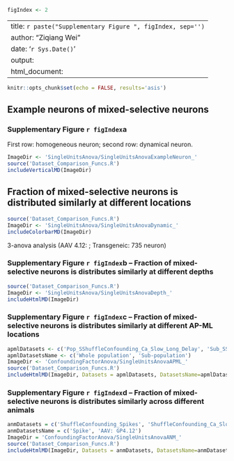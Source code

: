 ```r
figIndex <- 2
```

---
title: `r paste("Supplementary Figure ", figIndex, sep='')`
author: "Ziqiang Wei"
date: '`r Sys.Date()`'
output:
  html_document:
---

```r
knitr::opts_chunk$set(echo = FALSE, results='asis')
```

## Example neurons of mixed-selective neurons
### Supplementary Figure `r figIndex`a
First row: homogeneous neuron; second row: dynamical neuron.
```r
ImageDir <- 'SingleUnitsAnova/SingleUnitsAnovaExampleNeuron_'
source('Dataset_Comparison_Funcs.R')
includeVerticalMD(ImageDir)
```



## Fraction of mixed-selective neurons is distributed similarly at different locations

```r
source('Dataset_Comparison_Funcs.R')
ImageDir <- 'SingleUnitsAnova/SingleUnitsAnovaDynamic_'
includeColorbarMD(ImageDir)
```

3-anova analysis (AAV 4.12: ; Transgeneic: 735 neuron)


### Supplementary Figure `r figIndex`b -- Fraction of mixed-selective neurons is distributes similarly at different depths
```r
source('Dataset_Comparison_Funcs.R')
ImageDir <- 'SingleUnitsAnova/SingleUnitsAnovaDepth_'
includeHtmlMD(ImageDir)
```

### Supplementary Figure `r figIndex`c -- Fraction of mixed-selective neurons is distributes similarly at different AP-ML locations
```r
apmlDatasets <- c('Pop_SShuffleConfounding_Ca_Slow_Long_Delay', 'Sub_SShuffleConfounding_Ca_Slow_Long_Delay')
apmlDatasetsName <- c('Whole population', 'Sub-population')
ImageDir <- 'ConfoundingFactorAnova/SingleUnitsAnovaAPML_'
source('Dataset_Comparison_Funcs.R')
includeHtmlMD(ImageDir, Datasets = apmlDatasets, DatasetsName=apmlDatasetsName)
```


### Supplementary Figure `r figIndex`d -- Fraction of mixed-selective neurons is distributes similarly across different animals
```r
anmDatasets = c('ShuffleConfounding_Spikes', 'ShuffleConfounding_Ca_Slow_Short_Delay_Virus')
anmDatasetsName = c('Spike', 'AAV: GP4.12')
ImageDir = 'ConfoundingFactorAnova/SingleUnitsAnovaANM_'
source('Dataset_Comparison_Funcs.R')
includeHtmlMD(ImageDir, Datasets = anmDatasets, DatasetsName=anmDatasetsName)
```
